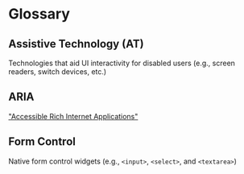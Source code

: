 
<Meta title="Glossary" />

# Glossary

## Assistive Technology (AT)
Technologies that aid UI interactivity for disabled users (e.g., screen readers, switch devices, etc.)

## ARIA
["Accessible Rich Internet Applications"](https://www.w3.org/TR/wai-aria/)

## Form Control
Native form control widgets (e.g., `<input>`, `<select>`, and `<textarea>`)
